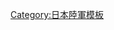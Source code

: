 {{Navbox
|name  = 日本陸軍航空部隊飛行戰隊
|title = [[大日本帝國陸軍飛行戰隊列表]]
|state = {{{state|autocollapse}}}
|style = wide
|bodyclass = hlist

|list1 =
* [[飛行第1戰隊 (日本陸軍)|1]]
* [[飛行第2戰隊 (日本陸軍)|2]]
* [[飛行第3戰隊 (日本陸軍)|3]]
* [[飛行第4戰隊 (日本陸軍)|4]]
* [[飛行第5戰隊 (日本陸軍)|5]]
* [[飛行第6戰隊 (日本陸軍)|6]]
* [[飛行第7戰隊 (日本陸軍)|7]]
* [[飛行第8戰隊 (日本陸軍)|8]]
* [[飛行第9戰隊 (日本陸軍)|9]]
* [[飛行第10戰隊 (日本陸軍)|10]]
* [[飛行第11戰隊 (日本陸軍)|11]]
* [[飛行第12戰隊 (日本陸軍)|12]]
* [[飛行第13戰隊 (日本陸軍)|13]]
* [[飛行第14戰隊 (日本陸軍)|14]]
* [[飛行第15戰隊 (日本陸軍)|15]]
* [[飛行第16戰隊 (日本陸軍)|16]]
* [[飛行第17戰隊 (日本陸軍)|17]]
* [[飛行第18戰隊 (日本陸軍)|18]]
* [[飛行第19戰隊 (日本陸軍)|19]]
* [[飛行第20戰隊 (日本陸軍)|20]]
* [[飛行第21戰隊 (日本陸軍)|21]]
* [[飛行第22戰隊 (日本陸軍)|22]]
* [[飛行第23戰隊 (日本陸軍)|23]]
* [[飛行第24戰隊 (日本陸軍)|24]]
* [[飛行第25戰隊 (日本陸軍)|25]]
* [[飛行第26戰隊 (日本陸軍)|26]]
* [[飛行第27戰隊 (日本陸軍)|27]]
* [[飛行第28戰隊 (日本陸軍)|28]]
* [[飛行第29戰隊 (日本陸軍)|29]]
* [[飛行第30戰隊 (日本陸軍)|30]]
* [[飛行第31戰隊 (日本陸軍)|31]]
* [[飛行第32戰隊 (日本陸軍)|32]]
* [[飛行第33戰隊 (日本陸軍)|33]]
* [[飛行第34戰隊 (日本陸軍)|34]]
* [[飛行第38戰隊 (日本陸軍)|38]]
* [[飛行第44戰隊 (日本陸軍)|44]]
* [[飛行第45戰隊 (日本陸軍)|45]]
* [[飛行第47戰隊 (日本陸軍)|47]]
* [[飛行第48戰隊 (日本陸軍)|48]]
* [[飛行第50戰隊 (日本陸軍)|50]]
* [[飛行第51戰隊 (日本陸軍)|51]]
* [[飛行第52戰隊 (日本陸軍)|52]]
* [[飛行第53戰隊 (日本陸軍)|53]]
* [[飛行第54戰隊 (日本陸軍)|54]]
* [[飛行第55戰隊 (日本陸軍)|55]]
* [[飛行第56戰隊 (日本陸軍)|56]]
* [[飛行第58戰隊 (日本陸軍)|58]]
* [[飛行第59戰隊 (日本陸軍)|59]]
* [[飛行第60戰隊 (日本陸軍)|60]]
* [[飛行第61戰隊 (日本陸軍)|61]]
* [[飛行第62戰隊 (日本陸軍)|62]]
* [[飛行第63戰隊 (日本陸軍)|63]]
* [[加藤隼戰鬥隊|64]]
* [[飛行第65戰隊 (日本陸軍)|65]]
* [[飛行第66戰隊 (日本陸軍)|66]]
* [[飛行第67戰隊 (日本陸軍)|67]]
* [[飛行第68戰隊 (日本陸軍)|68]]
* [[飛行第70戰隊 (日本陸軍)|70]]
* [[飛行第71戰隊 (日本陸軍)|71]]
* [[飛行第72戰隊 (日本陸軍)|72]]
* [[飛行第73戰隊 (日本陸軍)|73]]
* [[飛行第74戰隊 (日本陸軍)|74]]
* [[飛行第75戰隊 (日本陸軍)|75]]
* [[飛行第77戰隊 (日本陸軍)|77]]
* [[飛行第78戰隊 (日本陸軍)|78]]
* [[飛行第81戰隊 (日本陸軍)|81]]
* [[飛行第82戰隊 (日本陸軍)|82]]
* [[飛行第83戰隊 (日本陸軍)|83]]
* [[飛行第85戰隊|85]]
* [[飛行第87戰隊 (日本陸軍)|87]]
* [[飛行第90戰隊 (日本陸軍)|90]]
* [[飛行第95戰隊 (日本陸軍)|95]]
* [[飛行第98戰隊 (日本陸軍)|98]]
* [[飛行第101戰隊 (日本陸軍)|101]]
* [[飛行第102戰隊 (日本陸軍)|102]]
* [[飛行第103戰隊 (日本陸軍)|103]]
* [[飛行第104戰隊 (日本陸軍)|104]]
* [[飛行第105戰隊 (日本陸軍)|105]]
* [[飛行第106戰隊 (日本陸軍)|106]]
* [[飛行第107戰隊 (日本陸軍)|107]]
* [[飛行第108戰隊 (日本陸軍)|108]]
* [[飛行第109戰隊 (日本陸軍)|109]]
* [[飛行第110戰隊 (日本陸軍)|110]]
* [[飛行第111戰隊 (日本陸軍)|111]]
* [[飛行第112戰隊 (日本陸軍)|112]]
* [[飛行第244戰隊 (日本陸軍)|144]]
* [[飛行第200戰隊 (日本陸軍)|200]]
* [[飛行第204戰隊 (日本陸軍)|204]]
* [[飛行第208戰隊 (日本陸軍)|208]]
* [[飛行第244戰隊 (日本陸軍)|244]]
* [[飛行第246戰隊 (日本陸軍)|246]]
* [[飛行第248戰隊 (日本陸軍)|248]]

}}<noinclude>
{{collapsible option}}
[[Category:日本陸軍模板]]
</noinclude>
